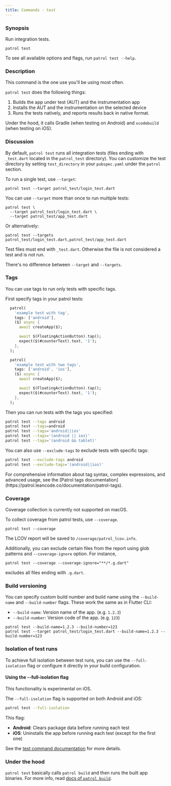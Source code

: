 ```yaml
---
title: Commands - test
---
```


### Synopsis

Run integration tests.

```
patrol test
```

To see all available options and flags, run `patrol test --help`.

### Description

This command is the one use you'll be using most often.

`patrol test` does the following things:

1. Builds the app under test (AUT) and the instrumentation app
2. Installs the AUT and the instrumentation on the selected device
3. Runs the tests natively, and reports results back in native format.

Under the hood, it calls Gradle (when testing on Android) and `xcodebuild` (when
testing on iOS).

### Discussion

By default, `patrol test` runs all integration tests (files ending with
`_test.dart` located in the `patrol_test` directory). You can customize the test directory by setting `test_directory` in your `pubspec.yaml` under the `patrol` section.

To run a single test, use `--target`:

```
patrol test --target patrol_test/login_test.dart
```

You can use `--target` more than once to run multiple tests:

```
patrol test \
  --target patrol_test/login_test.dart \
  --target patrol_test/app_test.dart
```

Or alternatively:

```
patrol test --targets patrol_test/login_test.dart,patrol_test/app_test.dart
```

Test files must end with `_test.dart`. Otherwise the file is not considered a
test and is not run.

<Info>There's no difference between `--target` and `--targets`.</Info>

### Tags

You can use tags to run only tests with specific tags. 

First specify tags in your patrol tests:

```dart
  patrol(
    'example test with tag',
    tags: ['android'],
    ($) async {
      await createApp($);

      await $(FloatingActionButton).tap();
      expect($(#counterText).text, '1');
    },
  );

  patrol(
    'example test with two tags',
    tags: ['android', 'ios'],
    ($) async {
      await createApp($);

      await $(FloatingActionButton).tap();
      expect($(#counterText).text, '1');
    },
  );
```

Then you can run tests with the tags you specified:

```bash
patrol test --tags android
patrol test --tags=android
patrol test --tags='android||ios'
patrol test --tags='(android || ios)'
patrol test --tags='(android && tablet)'
```

You can also use `--exclude-tags` to exclude tests with specific tags:

```bash
patrol test --exclude-tags android
patrol test --exclude-tags='(android||ios)'
```

<Info>
    For comprehensive information about tag syntax, complex expressions, and advanced usage, see
    the [Patrol tags documentation](https://patrol.leancode.co/documentation/patrol-tags).
</Info>

### Coverage

<Warning>
        Coverage collection is currently not supported on macOS.
</Warning>

To collect coverage from patrol tests, use `--coverage`.

```
patrol test --coverage
```

The LCOV report will be saved to `/coverage/patrol_lcov.info`.

Additionally, you can exclude certain files from the report using glob patterns and `--coverage-ignore` option.
For instance,

```
patrol test --coverage --coverage-ignore="**/*.g.dart"
```

excludes all files ending with `.g.dart`.

### Build versioning

You can specify custom build number and build name using the `--build-name` and `--build-number` flags. These work
the same as in Flutter CLI:

- `--build-name`: Version name of the app. (e.g. `1.2.3`)
- `--build-number`: Version code of the app. (e.g. `123`)

```
patrol test --build-name=1.2.3 --build-number=123
patrol test --target patrol_test/login_test.dart --build-name=1.2.3 --build-number=123
```

### Isolation of test runs

To achieve full isolation between test runs, you can use the `--full-isolation` flag or configure it directly in
your build configuration.

#### Using the --full-isolation flag

<Warning>
    This functionality is experimental on iOS.
</Warning>

The `--full-isolation` flag is supported on both Android and iOS:

```bash
patrol test --full-isolation
```

This flag:
- **Android**: Clears package data before running each test
- **iOS**: Uninstalls the app before running each test (except for the first one)

See the [test command documentation](/cli-commands/test#full-isolation-between-tests) for more details.

### Under the hood

`patrol test` basically calls `patrol build` and then runs the built app
binaries. For more info, read [docs of `patrol build`][patrol_build].

[patrol_build]: /cli-commands/build
